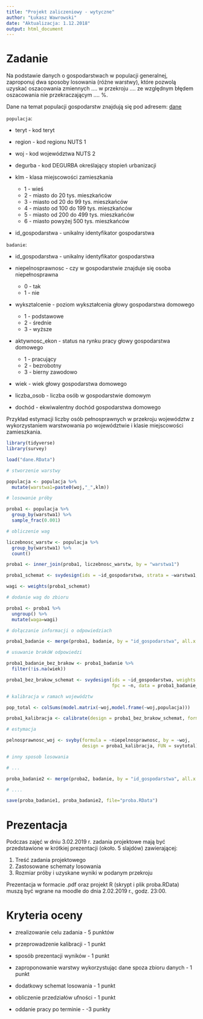 ```yaml
---
title: "Projekt zaliczeniowy - wytyczne"
author: "Łukasz Wawrowski"
date: "Aktualizacja: 1.12.2018"
output: html_document
---
```


# Zadanie

Na podstawie danych o gospodarstwach w populacji generalnej, zaproponuj dwa sposoby losowania (różne warstwy), które pozwolą uzyskać oszacowania zmiennych .... w przekroju .... ze względnym błędem oszacowania nie przekraczającym .... %.

Dane na temat populacji gospodarstw znajdują się pod adresem: [dane](https://github.com/lwawrowski/metoda-reprezentacyjna/raw/master/07_projekt/dane.RData)

`populacja`:

- teryt - kod teryt
- region - kod regionu NUTS 1
- woj - kod województwa NUTS 2
- degurba - kod DEGURBA określający stopień urbanizacji
- klm - klasa miejscowości zamieszkania

  - 1 - wieś
  - 2 - miasto do 20 tys. mieszkańców
  - 3 - miasto od 20 do 99 tys. mieszkańców
  - 4 - miasto od 100 do 199 tys. mieszkańców
  - 5 - miasto od 200 do 499 tys. mieszkańców
  - 6 - miasto powyżej 500 tys. mieszkańców
  
- id_gospodarstwa - unikalny identyfikator gospodarstwa

`badanie`:

- id_gospodarstwa - unikalny identyfikator gospodarstwa
- niepelnosprawnosc - czy w gospodarstwie znajduje się osoba niepełnosprawna

  - 0 - tak
  - 1 - nie

- wyksztalcenie - poziom wykształcenia głowy gospodarstwa domowego

  - 1 - podstawowe
  - 2 - średnie
  - 3 - wyższe
  
- aktywnosc_ekon - status na rynku pracy głowy gospodarstwa domowego

  - 1 - pracujący
  - 2 - bezrobotny
  - 3 - bierny zawodowo
  
- wiek - wiek głowy gospodarstwa domowego
- liczba_osob - liczba osób w gospodarstwie domowym
- dochód - ekwiwalentny dochód gospodarstwa domowego

Przykład estymacji liczby osób pełnosprawnych w przekroju województw z wykorzystaniem warstwowania po województwie i klasie miejscowości zamieszkania.

```r

library(tidyverse)
library(survey)

load("dane.RData")

# stworzenie warstwy

populacja <- populacja %>%
  mutate(warstwa1=paste0(woj,"_",klm))

# losowanie próby 

proba1 <- populacja %>%
  group_by(warstwa1) %>%
  sample_frac(0.001)

# obliczenie wag

liczebnosc_warstw <- populacja %>%
  group_by(warstwa1) %>%
  count()

proba1 <- inner_join(proba1, liczebnosc_warstw, by = "warstwa1")

proba1_schemat <- svydesign(ids = ~id_gospodarstwa, strata = ~warstwa1, fpc = ~n, data = proba1)

wagi <- weights(proba1_schemat)

# dodanie wag do zbioru

proba1 <- proba1 %>%
  ungroup() %>%
  mutate(waga=wagi)

# dołączanie informacji o odpowiedziach

proba1_badanie <- merge(proba1, badanie, by = "id_gospodarstwa", all.x = T)

# usuwanie brakóW odpowiedzi

proba1_badanie_bez_brakow <- proba1_badanie %>%
  filter(!is.na(wiek))

proba1_bez_brakow_schemat <- svydesign(ids = ~id_gospodarstwa, weights = ~waga, strata = ~warstwa1,
                                       fpc = ~n, data = proba1_badanie_bez_brakow)

# kalibracja w ramach województw

pop_total <- colSums(model.matrix(~woj,model.frame(~woj,populacja)))

proba1_kalibracja <- calibrate(design = proba1_bez_brakow_schemat, formula = ~woj, population = pop_total)

# estymacja

pelnosprawnosc_woj <- svyby(formula = ~niepelnosprawnosc, by = ~woj, 
                            design = proba1_kalibracja, FUN = svytotal)

# inny sposob losowania

# ... 

proba_badanie2 <- merge(proba2, badanie, by = "id_gospodarstwa", all.x = T)

# ....

save(proba_badanie1, proba_badanie2, file="proba.RData")

```


# Prezentacja

Podczas zajęć w dniu 3.02.2019 r. zadania projektowe mają być przedstawione w krótkiej prezentacji (około. 5 slajdów) zawierającej:

1. Treść zadania projektowego
2. Zastosowane schematy losowania
3. Rozmiar próby i uzyskane wyniki w podanym przekroju

Prezentacja w formacie .pdf oraz projekt R (skrypt i plik proba.RData) muszą być wgrane na moodle do dnia 2.02.2019 r., godz. 23:00.

# Kryteria oceny

- zrealizowanie celu zadania - 5 punktów
- przeprowadzenie kalibracji - 1 punkt
- sposób prezentacji wyników - 1 punkt

- zaproponowanie warstwy wykorzystując dane spoza zbioru danych - 1 punkt
- dodatkowy schemat losowania - 1 punkt
- obliczenie przedziałów ufności - 1 punkt

- oddanie pracy po terminie - -3 punkty